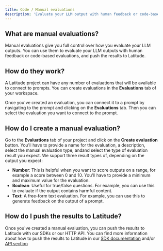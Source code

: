 ```yaml
---
title: Code / Manual evaluations
description: 'Evaluate your LLM output with human feedback or code-based evaluations, and push the results to Latitude.'
---
```


## What are manual evaluations?

Manual evaluations give you full control over how you evaluate your LLM outputs. You can use them to evaluate your LLM outputs with human feedback or code-based evaluations, and push the results to Latitude.

## How do they work?

A Latitude project can have any number of evaluations that will be available to
connect to prompts. You can create evaluations in the **Evaluations** tab of
your workspace.

Once you've created an evaluation, you can connect it to a prompt by navigating
to the prompt and clicking on the **Evaluations** tab. Then you can select the
evaluation you want to connect to the prompt.

## How do I create a manual evaluation?

Go to the **Evaluations** tab of your project and click on the **Create
evaluation** button. You'll have to provide a name for the evaluation, a
description, select the manual evaluation type, andand select the type of
evaluation result you expect. We support three result types of, depending on
the output you expect:

- **Number**: This is helpful when you want to score outputs on a range, for example a score between 0 and 10. You'll have to provide a minimum and maximum value for the evaluation.
- **Boolean**: Useful for true/false questions. For example, you can use this to evaluate if the output contains harmful content.
- **Text**: A free-form text evaluation. For example, you can use this to generate feedback on the output of a prompt.

## How do I push the results to Latitude?

Once you've created a manual evaluation, you can push the results to Latitude
with our SDKs or our HTTP API. You can find more information about how to push
the results to Latitude in our [SDK
documentation](/guides/sdk/javascript-typescript-sdk) and/or [API
section](/guides/api/api-access)
